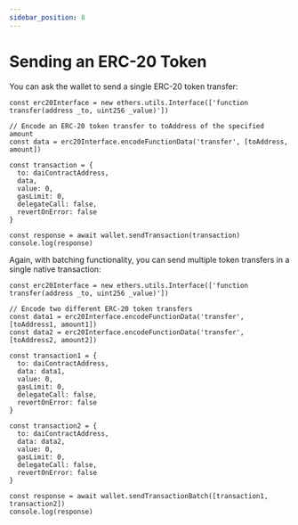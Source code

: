 ```yaml
---
sidebar_position: 8
---
```


# Sending an ERC-20 Token

You can ask the wallet to send a single ERC-20 token transfer:

```
const erc20Interface = new ethers.utils.Interface(['function transfer(address _to, uint256 _value)'])

// Encode an ERC-20 token transfer to toAddress of the specified amount
const data = erc20Interface.encodeFunctionData('transfer', [toAddress, amount])

const transaction = {
  to: daiContractAddress,
  data,
  value: 0,
  gasLimit: 0,
  delegateCall: false,
  revertOnError: false
}

const response = await wallet.sendTransaction(transaction)
console.log(response)
```

Again, with batching functionality, you can send multiple token transfers in a single native transaction:

```
const erc20Interface = new ethers.utils.Interface(['function transfer(address _to, uint256 _value)'])

// Encode two different ERC-20 token transfers
const data1 = erc20Interface.encodeFunctionData('transfer', [toAddress1, amount1])
const data2 = erc20Interface.encodeFunctionData('transfer', [toAddress2, amount2])

const transaction1 = {
  to: daiContractAddress,
  data: data1,
  value: 0,
  gasLimit: 0,
  delegateCall: false,
  revertOnError: false
}

const transaction2 = {
  to: daiContractAddress,
  data: data2,
  value: 0,
  gasLimit: 0,
  delegateCall: false,
  revertOnError: false
}

const response = await wallet.sendTransactionBatch([transaction1, transaction2])
console.log(response)
```
